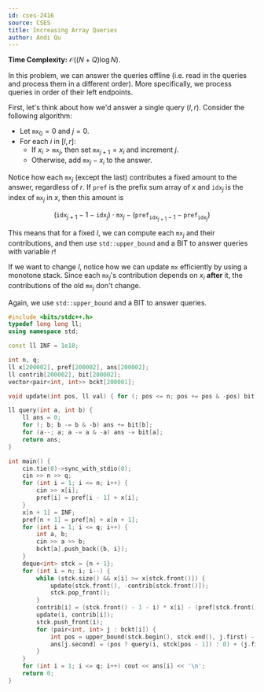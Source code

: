 ---
id: cses-2416
source: CSES
title: Increasing Array Queries
author: Andi Qu
---

**Time Complexity:** $\mathcal O((N + Q) \log N)$.

In this problem, we can answer the queries offline (i.e. read in the queries and
process them in a different order). More specifically, we process queries in
order of their left endpoints.

First, let's think about how we'd answer a single query $(l, r)$. Consider the
following algorithm:

- Let $\texttt{mx}_0 = 0$ and $j = 0$.
- For each $i$ in $[l, r]$:
  - If $x_i > \texttt{mx}_j$, then set $\texttt{mx}_{j + 1} = x_i$ and increment
    $j$.
  - Otherwise, add $\texttt{mx}_j - x_i$ to the answer.

Notice how each $\texttt{mx}_j$ (except the last) contributes a fixed amount to
the answer, regardless of $r$. If $\texttt{pref}$ is the prefix sum array of $x$
and $\texttt{idx}_j$ is the index of $\texttt{mx}_j$ in $x$, then this amount is

$$
(\texttt{idx}_{j + 1} - 1 - \texttt{idx}_j) \cdot \texttt{mx}_j - (\texttt{pref}_{\texttt{idx}_{j + 1} - 1} - \texttt{pref}_{\texttt{idx}_j})
$$

This means that for a fixed $l$, we can compute each $\texttt{mx}_j$ and their
contributions, and then use `std::upper_bound` and a BIT to answer queries with
variable $r$!

If we want to change $l$, notice how we can update $\texttt{mx}$ efficiently by
using a monotone stack. Since each $\texttt{mx}_j$'s contribution depends on
$x_i$ **after** it, the contributions of the old $\texttt{mx}_j$ don't change.

Again, we use `std::upper_bound` and a BIT to answer queries.

<LanguageSection>

<CPPSection>

```cpp
#include <bits/stdc++.h>
typedef long long ll;
using namespace std;

const ll INF = 1e18;

int n, q;
ll x[200002], pref[200002], ans[200002];
ll contrib[200002], bit[200002];
vector<pair<int, int>> bckt[200001];

void update(int pos, ll val) { for (; pos <= n; pos += pos & -pos) bit[pos] += val; }

ll query(int a, int b) {
	ll ans = 0;
	for (; b; b -= b & -b) ans += bit[b];
	for (a--; a; a -= a & -a) ans -= bit[a];
	return ans;
}

int main() {
	cin.tie(0)->sync_with_stdio(0);
	cin >> n >> q;
	for (int i = 1; i <= n; i++) {
		cin >> x[i];
		pref[i] = pref[i - 1] + x[i];
	}
	x[n + 1] = INF;
	pref[n + 1] = pref[n] + x[n + 1];
	for (int i = 1; i <= q; i++) {
		int a, b;
		cin >> a >> b;
		bckt[a].push_back({b, i});
	}
	deque<int> stck = {n + 1};
	for (int i = n; i; i--) {
		while (stck.size() && x[i] >= x[stck.front()]) {
			update(stck.front(), -contrib[stck.front()]);
			stck.pop_front();
		}
		contrib[i] = (stck.front() - 1 - i) * x[i] - (pref[stck.front() - 1] - pref[i]);
		update(i, contrib[i]);
		stck.push_front(i);
		for (pair<int, int> j : bckt[i]) {
			int pos = upper_bound(stck.begin(), stck.end(), j.first) - stck.begin() - 1;
			ans[j.second] = (pos ? query(i, stck[pos - 1]) : 0) + (j.first - stck[pos]) * x[stck[pos]] - (pref[j.first] - pref[stck[pos]]);
		}
	}
	for (int i = 1; i <= q; i++) cout << ans[i] << '\n';
	return 0;
}
```

</CPPSection>

</LanguageSection>
